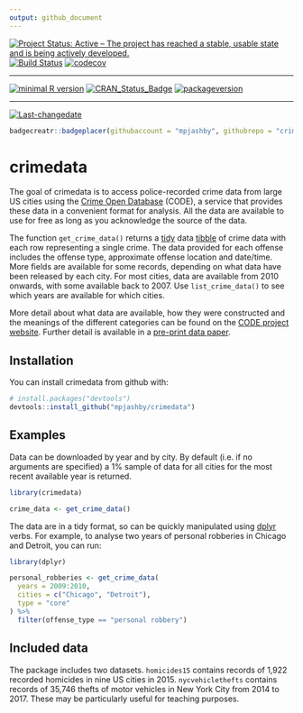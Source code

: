 ```yaml
---
output: github_document
---
```

[![Project Status: Active – The project has reached a stable, usable state and is being actively developed.](https://www.repostatus.org/badges/latest/active.svg)](https://www.repostatus.org/#active)
[![Build Status](https://travis-ci.org/mpjashby/crimedata.svg?branch=master)](https://travis-ci.org/mpjashby/crimedata)
[![codecov](https://codecov.io/gh/mpjashby/crimedata/branch/master/graph/badge.svg)](https://codecov.io/gh/mpjashby/crimedata)
 
---
 
[![minimal R version](https://img.shields.io/badge/R%3E%3D-3.2.0-6666ff.svg)](https://cran.r-project.org/)
[![CRAN_Status_Badge](http://www.r-pkg.org/badges/version/crimedata)](https://cran.r-project.org/package=crimedata)
[![packageversion](https://img.shields.io/badge/Package%20version-0.1.0-orange.svg?style=flat-square)](commits/master)
 
---
 
[![Last-changedate](https://img.shields.io/badge/last%20change-`r gsub('-', '--', Sys.Date())`-yellowgreen.svg)](/commits/master)

```r
badgecreatr::badgeplacer(githubaccount = "mpjashby", githubrepo = "crimedata")
```


# crimedata

The goal of crimedata is to access police-recorded crime data from large US 
cities using the [Crime Open Database](https://osf.io/zyaqn/) (CODE), a service 
that provides these data in a convenient format for analysis. All the data are 
available to use for free as long as you acknowledge the source of the data.

The function `get_crime_data()` returns a [tidy](https://CRAN.R-project.org/package=tidyr) 
data [tibble](https://CRAN.R-project.org/package=tibble)
of crime data with each row representing a single crime. The data provided for
each offense includes the offense type, approximate offense location and 
date/time. More fields are available for some records, depending on what data
have been released by each city. For most cities, data are available from 2010
onwards, with some available back to 2007. Use `list_crime_data()` to see which
years are available for which cities.

More detail about what data are available, how they were constructed and the
meanings of the different categories can be found on the [CODE project 
website](https://osf.io/zyaqn/). Further detail is available in a [pre-print
data paper](https://doi.org/10.31235/osf.io/9y7qz).


## Installation

You can install crimedata from github with:

```r
# install.packages("devtools")
devtools::install_github("mpjashby/crimedata")
```


## Examples

Data can be downloaded by year and by city. By default (i.e. if no arguments are
specified) a 1% sample of data for all cities for the most recent available year 
is returned.

```r
library(crimedata)

crime_data <- get_crime_data()
```

The data are in a tidy format, so can be quickly manipulated using 
[dplyr](https://CRAN.R-project.org/package=dplyr) verbs. For example, to analyse 
two years of personal robberies in Chicago and Detroit, you can run:

```r
library(dplyr)

personal_robberies <- get_crime_data(
  years = 2009:2010, 
  cities = c("Chicago", "Detroit"), 
  type = "core"
) %>% 
  filter(offense_type == "personal robbery")
```


## Included data

The package includes two datasets. `homicides15` contains records of 1,922 
recorded homicides in nine US cities in 2015. `nycvehiclethefts` contains 
records of 35,746 thefts of motor vehicles in New York City from 2014 to 2017.
These may be particularly useful for teaching purposes.
